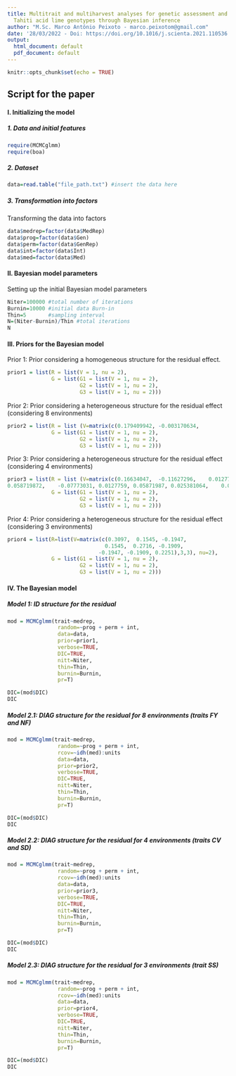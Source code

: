 ---
title: Multitrait and multiharvest analyses for genetic assessment and selection of
  Tahiti acid lime genotypes through Bayesian inference
author: "M.Sc. Marco Antônio Peixoto - marco.peixotom@gmail.com"
date: '28/03/2022 - Doi: https://doi.org/10.1016/j.scienta.2021.110536'
output:
  html_document: default
  pdf_document: default
---

```{r setup, include=FALSE}
knitr::opts_chunk$set(echo = TRUE)
```

## Script for the paper

####    I. Initializing the model

##### 1. Data and initial features

```{r message= FALSE, include=TRUE}

require(MCMCglmm)
require(boa)

```


##### 2. Dataset
 
```{r eval=FALSE, include=TRUE}
data=read.table("file_path.txt") #insert the data here
```


##### 3. Transformation into factors

Transforming the data into factors

```{r eval=FALSE, include=TRUE}
data$medrep=factor(data$MedRep)
data$prog=factor(data$Gen)
data$perm=factor(data$GenRep)
data$int=factor(data$Int)
data$med=factor(data$Med)
```

####    II. Bayesian model parameters

Setting up the initial Bayesian model parameters

```{r eval=FALSE, include=TRUE}
Niter=100000 #total number of iterations
Burnin=10000 #initial data Burn-in
Thin=5       #sampling interval
N=(Niter-Burnin)/Thin #total iterations
N
```

####    III. Priors for the Bayesian model

Prior 1: Prior considering a homogeneous structure for the residual effect.

```{r eval=FALSE, include=TRUE}
prior1 = list(R = list(V = 1, nu = 2), 
              G = list(G1 = list(V = 1, nu = 2), 
                       G2 = list(V = 1, nu = 2), 
                       G3 = list(V = 1, nu = 2)))
```


Prior 2: Prior considering a heterogeneous structure for the residual effect (considering 8 environments)
 
```{r eval=FALSE, include=TRUE}
prior2 = list(R = list (V=matrix(c(0.179409942,	-0.003170634,	        0.08685657,	 0.177637023,	 0.010804302,	 0.008197333,	-0.030945591,	-0.053606561, -0.003170634,	 0.088404828,	-0.06617919,	-0.041295488,	 0.008661397,	-0.014482489,	-0.029509375,	-0.052166328,  0.08685657,	-0.066179194,	 0.4795885,	   0.368977805,	 0.00731674,  -0.00240141,	-0.046906268,	 0.065500608,  0.177637023,	-0.041295488,	 0.36897781,	 0.46700785,	 0.016666375,	 0.075163962,	-0.063271149,	 0.0044223,  0.010804302,	 0.008661397,	 0.00731674,	 0.016666375,	 0.048432265,	 0.035958261,	 0.007852126,  0.055015872,  0.008197333,	-0.014482489,	-0.00240141,	 0.075163962,	 0.035958261,	 0.104232387,	-0.028602354,	 0.098809686, -0.030945591,	-0.029509375,	-0.04690627,	-0.063271149,	 0.007852126,	-0.028602354,	 0.104456792,	-0.021228654, -0.053606561,	-0.052166328,	 0.06550061,	 0.004422345,	 0.055015872,	 0.098809686,	-0.021228654,	 0.317539237),8,8), nu=2),
              G = list(G1 = list(V = 1, nu = 2), 
                       G2 = list(V = 1, nu = 2), 
                       G3 = list(V = 1, nu = 2)))
```


Prior 3: Prior considering a heterogeneous structure for the residual effect (considering 4 environments)

```{r eval=FALSE, include=TRUE}
prior3 = list(R = list (V=matrix(c(0.16634047,	-0.11627296,	0.012775898,	0.018365069, -0.11627296,	0.44780979,           
0.058719872,	-0.07773031, 0.0127759,	0.05871987,	0.025381064,	0.005265135, 0.01836507,	-0.07773031,0.005265135,	0.046672637),4,4), nu=2),
              G = list(G1 = list(V = 1, nu = 2), 
                       G2 = list(V = 1, nu = 2), 
                       G3 = list(V = 1, nu = 2)))
```


Prior 4: Prior considering a heterogeneous structure for the residual effect (considering 3 environments)

```{r eval=FALSE, include=TRUE}
prior4 = list(R=list(V=matrix(c(0.3097,  0.1545, -0.1947,
                               0.1545,  0.2716, -0.1909,
                             -0.1947, -0.1909, 0.2251),3,3), nu=2),
              G = list(G1 = list(V = 1, nu = 2), 
                       G2 = list(V = 1, nu = 2), 
                       G3 = list(V = 1, nu = 2)))
```


####    IV. The Bayesian model

##### Model 1: ID structure for the residual

```{r eval=FALSE, include=TRUE}
mod = MCMCglmm(trait~medrep, 
                random=~prog + perm + int, 
                data=data, 
                prior=prior1, 
                verbose=TRUE, 
                DIC=TRUE, 
                nitt=Niter, 
                thin=Thin, 
                burnin=Burnin, 
                pr=T)

DIC=(mod$DIC)
DIC
```


##### Model 2.1: DIAG structure for the residual for 8 environments (traits FY and NF)

```{r eval=FALSE, include=TRUE}
mod = MCMCglmm(trait~medrep, 
                random=~prog + perm + int, 
                rcov=~idh(med):units
                data=data, 
                prior=prior2, 
                verbose=TRUE, 
                DIC=TRUE, 
                nitt=Niter, 
                thin=Thin, 
                burnin=Burnin, 
                pr=T)

DIC=(mod$DIC)
DIC
```

##### Model 2.2: DIAG structure for the residual for 4 environments (traits CV and SD)


```{r eval=FALSE, include=TRUE}
mod = MCMCglmm(trait~medrep, 
                random=~prog + perm + int, 
                rcov=~idh(med):units
                data=data, 
                prior=prior3, 
                verbose=TRUE, 
                DIC=TRUE, 
                nitt=Niter, 
                thin=Thin, 
                burnin=Burnin, 
                pr=T)

DIC=(mod$DIC)
DIC
```



##### Model 2.3: DIAG structure for the residual for 3 environments (trait SS)

```{r eval=FALSE, include=TRUE}
mod = MCMCglmm(trait~medrep, 
                random=~prog + perm + int, 
                rcov=~idh(med):units
                data=data, 
                prior=prior4, 
                verbose=TRUE, 
                DIC=TRUE, 
                nitt=Niter, 
                thin=Thin, 
                burnin=Burnin, 
                pr=T)

DIC=(mod$DIC)
DIC
```

